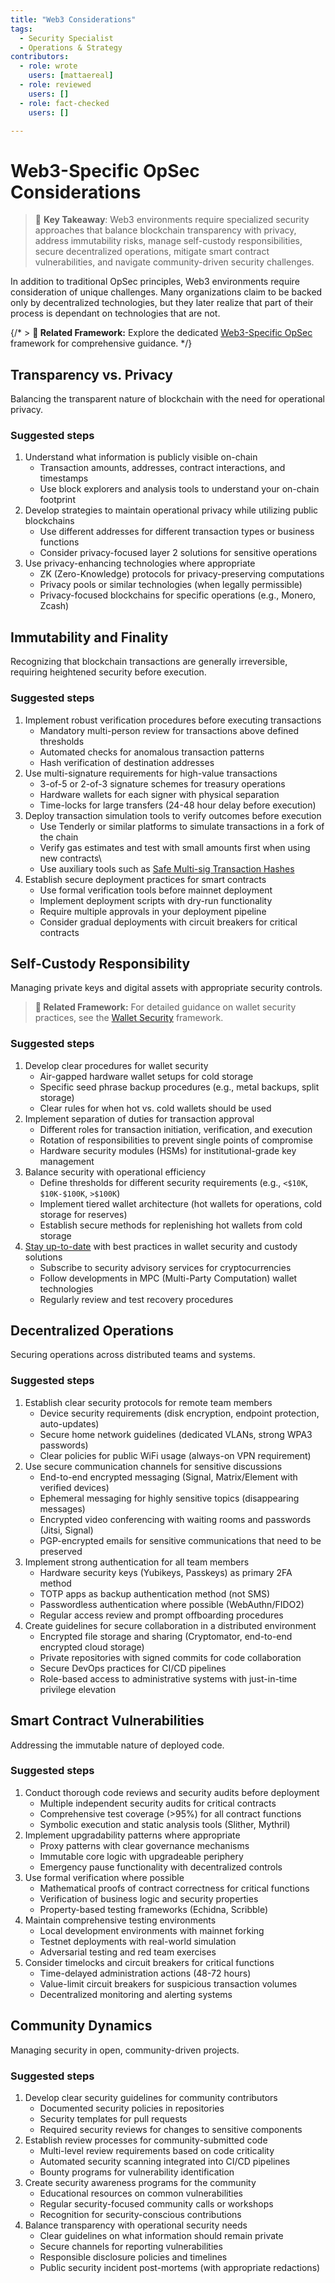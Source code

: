 ```yaml
---
title: "Web3 Considerations"
tags:
  - Security Specialist
  - Operations & Strategy
contributors:
  - role: wrote
    users: [mattaereal]
  - role: reviewed
    users: []
  - role: fact-checked
    users: []

---
```



<TagProvider>
<TagFilter />

# Web3-Specific OpSec Considerations

<TagList tags={frontmatter.tags} />
<AttributionList contributors={frontmatter.contributors} />

> 🔑 **Key Takeaway**: Web3 environments require specialized security approaches that balance blockchain transparency with privacy, address immutability risks, manage self-custody responsibilities, secure decentralized operations, mitigate smart contract vulnerabilities, and navigate community-driven security challenges.

In addition to traditional OpSec principles, Web3 environments require consideration of unique challenges. Many organizations claim to be backed only by decentralized technologies, but they later realize that part of their process is dependant on technologies that are not.

{/* > **🔗 Related Framework:** Explore the dedicated [Web3-Specific OpSec](/operational-security/web3-specific-opsec/) framework for comprehensive guidance. */}

## Transparency vs. Privacy

Balancing the transparent nature of blockchain with the need for operational privacy.

### Suggested steps

1. Understand what information is publicly visible on-chain
   - Transaction amounts, addresses, contract interactions, and timestamps
   - Use block explorers and analysis tools to understand your on-chain footprint
2. Develop strategies to maintain operational privacy while utilizing public blockchains
   - Use different addresses for different transaction types or business functions
   - Consider privacy-focused layer 2 solutions for sensitive operations
3. Use privacy-enhancing technologies where appropriate
   - ZK (Zero-Knowledge) protocols for privacy-preserving computations
   - Privacy pools or similar technologies (when legally permissible)
   - Privacy-focused blockchains for specific operations (e.g., Monero, Zcash)

## Immutability and Finality

Recognizing that blockchain transactions are generally irreversible, requiring heightened security before execution.

### Suggested steps

1. Implement robust verification procedures before executing transactions
   - Mandatory multi-person review for transactions above defined thresholds
   - Automated checks for anomalous transaction patterns
   - Hash verification of destination addresses
2. Use multi-signature requirements for high-value transactions
   - 3-of-5 or 2-of-3 signature schemes for treasury operations
   - Hardware wallets for each signer with physical separation
   - Time-locks for large transfers (24-48 hour delay before execution)
3. Deploy transaction simulation tools to verify outcomes before execution
   - Use Tenderly or similar platforms to simulate transactions in a fork of the chain
   - Verify gas estimates and test with small amounts first when using new contracts\
   - Use auxiliary tools such as [Safe Multi-sig Transaction Hashes](https://github.com/pcaversaccio/safe-tx-hashes-util)
4. Establish secure deployment practices for smart contracts
   - Use formal verification tools before mainnet deployment
   - Implement deployment scripts with dry-run functionality
   - Require multiple approvals in your deployment pipeline
   - Consider gradual deployments with circuit breakers for critical contracts

## Self-Custody Responsibility

Managing private keys and digital assets with appropriate security controls.

> **🔗 Related Framework:** For detailed guidance on wallet security practices, see the [Wallet Security](/wallet-security/README) framework.

### Suggested steps

1. Develop clear procedures for wallet security
   - Air-gapped hardware wallet setups for cold storage
   - Specific seed phrase backup procedures (e.g., metal backups, split storage)
   - Clear rules for when hot vs. cold wallets should be used
2. Implement separation of duties for transaction approval
   - Different roles for transaction initiation, verification, and execution
   - Rotation of responsibilities to prevent single points of compromise
   - Hardware security modules (HSMs) for institutional-grade key management
3. Balance security with operational efficiency
   - Define thresholds for different security requirements (e.g., `<$10K`, `$10K-$100K`, `>$100K`)
   - Implement tiered wallet architecture (hot wallets for operations, cold storage for reserves)
   - Establish secure methods for replenishing hot wallets from cold storage
4. [Stay up-to-date](/awareness/staying-informed-and-continuous-learning) with best practices in wallet security and custody solutions
   - Subscribe to security advisory services for cryptocurrencies
   - Follow developments in MPC (Multi-Party Computation) wallet technologies
   - Regularly review and test recovery procedures

## Decentralized Operations

Securing operations across distributed teams and systems.

### Suggested steps

1. Establish clear security protocols for remote team members
   - Device security requirements (disk encryption, endpoint protection, auto-updates)
   - Secure home network guidelines (dedicated VLANs, strong WPA3 passwords)
   - Clear policies for public WiFi usage (always-on VPN requirement)
2. Use secure communication channels for sensitive discussions
   - End-to-end encrypted messaging (Signal, Matrix/Element with verified devices)
   - Ephemeral messaging for highly sensitive topics (disappearing messages)
   - Encrypted video conferencing with waiting rooms and passwords (Jitsi, Signal)
   - PGP-encrypted emails for sensitive communications that need to be preserved
3. Implement strong authentication for all team members
   - Hardware security keys (Yubikeys, Passkeys) as primary 2FA method
   - TOTP apps as backup authentication method (not SMS)
   - Passwordless authentication where possible (WebAuthn/FIDO2)
   - Regular access review and prompt offboarding procedures
4. Create guidelines for secure collaboration in a distributed environment
   - Encrypted file storage and sharing (Cryptomator, end-to-end encrypted cloud storage)
   - Private repositories with signed commits for code collaboration
   - Secure DevOps practices for CI/CD pipelines
   - Role-based access to administrative systems with just-in-time privilege elevation

## Smart Contract Vulnerabilities

Addressing the immutable nature of deployed code.

### Suggested steps

1. Conduct thorough code reviews and security audits before deployment
   - Multiple independent security audits for critical contracts
   - Comprehensive test coverage (>95%) for all contract functions
   - Symbolic execution and static analysis tools (Slither, Mythril)
2. Implement upgradability patterns where appropriate
   - Proxy patterns with clear governance mechanisms
   - Immutable core logic with upgradeable periphery
   - Emergency pause functionality with decentralized controls
3. Use formal verification where possible
   - Mathematical proofs of contract correctness for critical functions
   - Verification of business logic and security properties
   - Property-based testing frameworks (Echidna, Scribble)
4. Maintain comprehensive testing environments
   - Local development environments with mainnet forking
   - Testnet deployments with real-world simulation
   - Adversarial testing and red team exercises
5. Consider timelocks and circuit breakers for critical functions
   - Time-delayed administration actions (48-72 hours)
   - Value-limit circuit breakers for suspicious transaction volumes
   - Decentralized monitoring and alerting systems

## Community Dynamics

Managing security in open, community-driven projects.

### Suggested steps

1. Develop clear security guidelines for community contributors
   - Documented security policies in repositories
   - Security templates for pull requests
   - Required security reviews for changes to sensitive components
2. Establish review processes for community-submitted code
   - Multi-level review requirements based on code criticality
   - Automated security scanning integrated into CI/CD pipelines
   - Bounty programs for vulnerability identification
3. Create security awareness programs for the community
   - Educational resources on common vulnerabilities
   - Regular security-focused community calls or workshops
   - Recognition for security-conscious contributions
4. Balance transparency with operational security needs
   - Clear guidelines on what information should remain private
   - Secure channels for reporting vulnerabilities
   - Responsible disclosure policies and timelines
   - Public security incident post-mortems (with appropriate redactions)

</TagProvider>
